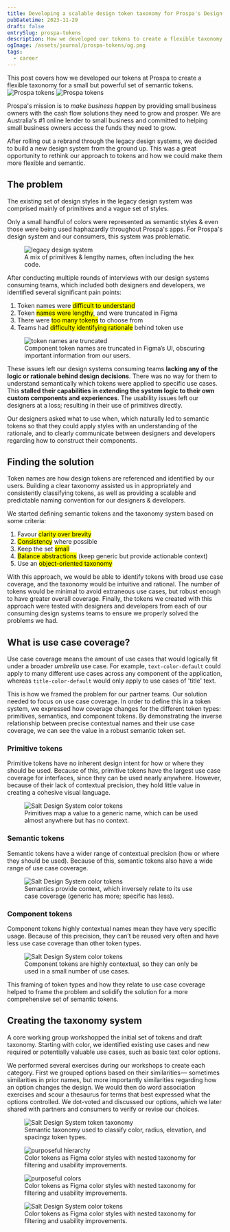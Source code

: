 ```yaml
---
title: Developing a scalable design token taxonomy for Prospa's Design System
pubDatetime: 2023-11-29
draft: false
entrySlug: prospa-tokens
description: How we developed our tokens to create a flexible taxonomy for a small but powerful set of semantic tokens.
ogImage: /assets/journal/prospa-tokens/og.png
tags:
  - career
---
```



<span class='text-lg '>
	This post covers how we developed our tokens at Prospa to create a flexible taxonomy for a small
	but powerful set of semantic tokens.
</span>

<Image src={featureImage} className='superwide hidden md:block' alt='Prospa tokens' />
<Image src={featureImageSm} className='wide md:hidden' alt='Prospa tokens' />

Prospa's mission is to _make business happen_ by providing small business owners with the cash flow solutions
they need to grow and prosper. We are Australia's #1 online lender to small business and committed to
helping small business owners access the funds they need to grow.

After rolling out a rebrand through the legacy design systems, we decided to build a new design system from the ground up. This was a great opportunity to rethink our approach to tokens and how we could make them more flexible and semantic.

## The problem

The existing set of design styles in the legacy design system was comprised mainly of primitives and a vague set of styles.

Only a small handful of colors were represented as semantic styles & even those were being used haphazardly throughout Prospa's apps. For Prospa's design system and our consumers, this system was problematic.

<figure>
	<Image src={problem} alt='legacy design system' />
	<figcaption>A mix of primitives & lengthy names, often including the hex code.</figcaption>
</figure>

After conducting multiple rounds of interviews with our design systems consuming teams, which included both designers and developers, we identified several significant pain points:

1. Token names were <mark>difficult to understand</mark>
1. Token <mark>names were lengthy</mark>, and were truncated in Figma
1. There were <mark>too many tokens</mark> to choose from
1. Teams had <mark>difficulty identifying rationale</mark> behind token use

<figure>
	<Image src={truncated} alt='token names are truncated' />
	<figcaption>
		Component token names are truncated in Figma’s UI, obscuring important information from our
		users.
	</figcaption>
</figure>

These issues left our design systems consuming teams **lacking any of the logic or rationale behind design decisions**. There was no way for them to understand semantically which tokens were applied to specific use cases. This **stalled their capabilities in extending the system logic to their own custom components and experiences**. The usability issues left our designers at a loss; resulting in their use of primitives directly.

Our designers asked what to use when, which naturally led to semantic tokens so that they could apply styles with an understanding of the rationale, and to clearly communicate between designers and developers regarding how to construct their components.

## Finding the solution

Token names are how design tokens are referenced and identified by our users. Building a clear taxonomy assisted us in appropriately and consistently classifying tokens, as well as providing a scalable and predictable naming convention for our designers & developers.

We started defining semantic tokens and the taxonomy system based on some criteria:

1. Favour <mark>clarity over brevity</mark>
1. <mark>Consistency</mark> where possible
1. Keep the set <mark>small</mark>
1. <mark>Balance abstractions</mark> (keep generic but provide actionable context)
1. Use an <mark>object-oriented taxonomy</mark>

With this approach, we would be able to identify tokens with broad use case coverage, and the taxonomy would be intuitive and rational. The number of tokens would be minimal to avoid extraneous use cases, but robust enough to have greater overall coverage. Finally, the tokens we created with this approach were tested with designers and developers from each of our consuming design systems teams to ensure we properly solved the problems we had.

## What is use case coverage?

Use case coverage means the amount of use cases that would logically fit under a broader _umbrella_ use case. For example, `text-color-default` could apply to many different use cases across any component of the application, whereas `title-color-default` would only apply to use cases of 'title' text.

This is how we framed the problem for our partner teams. Our solution needed to focus on use case coverage. In order to define this in a token system, we expressed how coverage changes for the different token types: primitives, semantics, and component tokens. By demonstrating the inverse relationship between precise contextual names and their use case coverage, we can see the value in a robust semantic token set.

### Primitive tokens

Primitive tokens have no inherent design intent for how or where they should be used. Because of this, primitive tokens have the largest use case coverage for interfaces, since they can be used nearly anywhere. However, because of their lack of contextual precision, they hold little value in creating a cohesive visual language.

<figure>
	<Image src={coveragePrimitive} alt='Salt Design System color tokens' class='mb-8' />
	<figcaption>
		Primitives map a value to a generic name, which can be used almost anywhere but has no context.
	</figcaption>
</figure>

### Semantic tokens

Semantic tokens have a wider range of contextual precision (how or where they should be used). Because of this, semantic tokens also have a wide range of use case coverage.

<figure>
	<Image src={coverageSemantic} alt='Salt Design System color tokens' class='mb-8' />
	<figcaption>
		Semantics provide context, which inversely relate to its use case coverage (generic has more;
		specific has less).
	</figcaption>
</figure>

### Component tokens

Component tokens highly contextual names mean they have very specific usage. Because of this precision, they can’t be reused very often and have less use case coverage than other token types.

<figure>
	<Image src={coverageComponent} alt='Salt Design System color tokens' class='mb-8' />
	<figcaption>
		Component tokens are highly contextual, so they can only be used in a small number of use cases.
	</figcaption>
</figure>

This framing of token types and how they relate to use case coverage helped to frame the problem and solidify the solution for a more comprehensive set of semantic tokens.

## Creating the taxonomy system

A core working group workshopped the initial set of tokens and draft taxonomy. Starting with color, we identified existing use cases and new required or potentially valuable use cases, such as basic text color options.

We performed several exercises during our workshops to create each category. First we grouped options based on their similarities — sometimes similarities in prior names, but more importantly similarities regarding how an option changes the design. We would then do word association exercises and scour a thesaurus for terms that best expressed what the options controlled. We dot-voted and discussed our options, which we later shared with partners and consumers to verify or revise our choices.

<figure>
	<Image src={taxonomy} alt='Salt Design System token taxonomy' />
	<figcaption>
		Semantic taxonomy used to classify color, radius, elevation, and spacingz token types.
	</figcaption>
</figure>
<figure>
	<Image src={hierarchy} alt='purposeful hierarchy' />
	<figcaption>
		Color tokens as Figma color styles with nested taxonomy for filtering and usability
		improvements.
	</figcaption>
</figure>

<figure>
	<Image src={meaning} alt='purposeful colors' />
	<figcaption>
		Color tokens as Figma color styles with nested taxonomy for filtering and usability
		improvements.
	</figcaption>
</figure>

<figure>
	<Image src={saltColors} alt='Salt Design System color tokens' />
	<figcaption>
		Color tokens as Figma color styles with nested taxonomy for filtering and usability
		improvements.
	</figcaption>
</figure>
